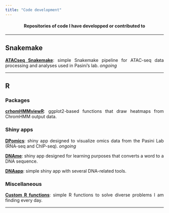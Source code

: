 ```yaml
---
title: "Code development"
---
```


<center><h4>Repositories of code I have developped or contributed to</h4></center>

<style> p{text-align: justify;} </style>

---

## **Snakemake**

[**ATACseq Snakemake**](https://github.com/amitjavilaventura/ATACseq-snakemake): simple Snakemake pipeline for ATAC-seq data processing and analyses used in Pasini’s lab. *ongoing*

<!--
[**ArtATAC**](https://github.com/amitjavilaventura/ArtATAC): Snakemake pipeline for ATAC-seq data processing and analysis.  *ongoing*
-->

---

## **R**

### Packages

[**crhomHMMviewR**](https://github.com/amitjavilaventura/chromHMMviewR): ggplot2-based functions that draw heatmaps from ChromHMM output data.


### Shiny apps

[**DPomics**](https://github.com/amitjavilaventura/DPomics): shiny app designed to visualize omics data from the Pasini Lab (RNA-seq and ChIP-seq). *ongoing*

[**DNAme**](https://github.com/amitjavilaventura/DNAme): shiny app designed for learning purposes that converts a word to a DNA sequence.

[**DNAapp**](https://github.com/amitjavilaventura/DNApp): simple shiny app with several DNA-related tools.


### Miscellaneous

[**Custom R functions**](https://github.com/amitjavilaventura/custom-R-functions): simple R functions to solve diverse problems I am finding every day.

---